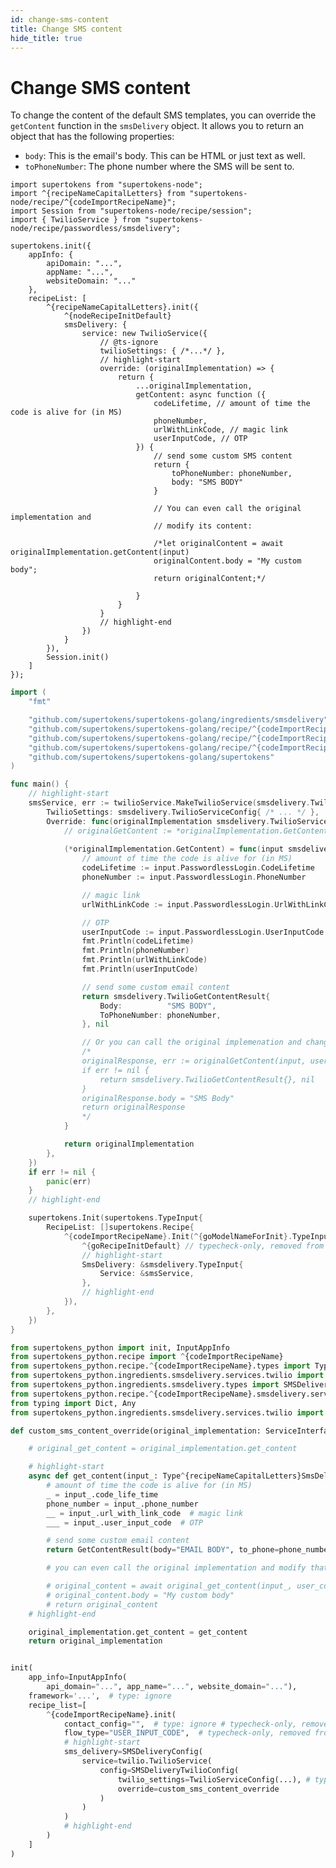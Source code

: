 ```yaml
---
id: change-sms-content
title: Change SMS content
hide_title: true
---
```



# Change SMS content

To change the content of the default SMS templates, you can override the `getContent` function in the `smsDelivery` object. It allows you to return an object that has the following properties:
- `body`: This is the email's body. This can be HTML or just text as well.
- `toPhoneNumber`: The phone number where the SMS will be sent to.

<BackendSDKTabs>
<TabItem value="nodejs">

```tsx
import supertokens from "supertokens-node";
import ^{recipeNameCapitalLetters} from "supertokens-node/recipe/^{codeImportRecipeName}";
import Session from "supertokens-node/recipe/session";
import { TwilioService } from "supertokens-node/recipe/passwordless/smsdelivery";

supertokens.init({
    appInfo: {
        apiDomain: "...",
        appName: "...",
        websiteDomain: "..."
    },
    recipeList: [
        ^{recipeNameCapitalLetters}.init({
            ^{nodeRecipeInitDefault}
            smsDelivery: {
                service: new TwilioService({
                    // @ts-ignore
                    twilioSettings: { /*...*/ },
                    // highlight-start
                    override: (originalImplementation) => {
                        return {
                            ...originalImplementation,
                            getContent: async function ({
                                codeLifetime, // amount of time the code is alive for (in MS)
                                phoneNumber,
                                urlWithLinkCode, // magic link
                                userInputCode, // OTP
                            }) {
                                // send some custom SMS content
                                return {
                                    toPhoneNumber: phoneNumber,
                                    body: "SMS BODY"
                                }

                                // You can even call the original implementation and
                                // modify its content:

                                /*let originalContent = await originalImplementation.getContent(input)
                                originalContent.body = "My custom body";
                                return originalContent;*/

                            }
                        }
                    }
                    // highlight-end
                })
            }
        }),
        Session.init()
    ]
});
```
</TabItem>
<TabItem value="go">

```go
import (
    "fmt"

    "github.com/supertokens/supertokens-golang/ingredients/smsdelivery"
    "github.com/supertokens/supertokens-golang/recipe/^{codeImportRecipeName}"
    "github.com/supertokens/supertokens-golang/recipe/^{codeImportRecipeName}/^{goModelName}"
    "github.com/supertokens/supertokens-golang/recipe/^{codeImportRecipeName}/smsdelivery/twilioService"
    "github.com/supertokens/supertokens-golang/supertokens"
)

func main() {
    // highlight-start
    smsService, err := twilioService.MakeTwilioService(smsdelivery.TwilioTypeInput{
		TwilioSettings: smsdelivery.TwilioServiceConfig{ /* ... */ },
		Override: func(originalImplementation smsdelivery.TwilioServiceInterface) smsdelivery.TwilioServiceInterface {
			// originalGetContent := *originalImplementation.GetContent
			
            (*originalImplementation.GetContent) = func(input smsdelivery.SmsType, userContext supertokens.UserContext) (smsdelivery.TwilioGetContentResult, error) {
				// amount of time the code is alive for (in MS)
				codeLifetime := input.PasswordlessLogin.CodeLifetime
				phoneNumber := input.PasswordlessLogin.PhoneNumber

				// magic link
				urlWithLinkCode := input.PasswordlessLogin.UrlWithLinkCode

				// OTP
				userInputCode := input.PasswordlessLogin.UserInputCode
				fmt.Println(codeLifetime)
				fmt.Println(phoneNumber)
				fmt.Println(urlWithLinkCode)
				fmt.Println(userInputCode)

				// send some custom email content
				return smsdelivery.TwilioGetContentResult{
					Body:          "SMS BODY",
					ToPhoneNumber: phoneNumber,
				}, nil

                // Or you can call the original implemenation and change its content:
                /*
                originalResponse, err := originalGetContent(input, userContex)
                if err != nil {
                    return smsdelivery.TwilioGetContentResult{}, nil
                }
                originalResponse.body = "SMS Body"
                return originalResponse
                */
			}

			return originalImplementation
		},
	})
	if err != nil {
		panic(err)
	}
    // highlight-end

    supertokens.Init(supertokens.TypeInput{
        RecipeList: []supertokens.Recipe{
            ^{codeImportRecipeName}.Init(^{goModelNameForInit}.TypeInput{
                ^{goRecipeInitDefault} // typecheck-only, removed from output
                // highlight-start
                SmsDelivery: &smsdelivery.TypeInput{
					Service: &smsService,
				},
                // highlight-end
            }),
        },
    })
}
```
</TabItem>
<TabItem value="python">

```python
from supertokens_python import init, InputAppInfo
from supertokens_python.recipe import ^{codeImportRecipeName}
from supertokens_python.recipe.^{codeImportRecipeName}.types import Type^{recipeNameCapitalLetters}SmsDeliveryInput
from supertokens_python.ingredients.smsdelivery.services.twilio import TwilioServiceConfig
from supertokens_python.ingredients.smsdelivery.types import SMSDeliveryConfig
from supertokens_python.recipe.^{codeImportRecipeName}.smsdelivery.services import twilio
from typing import Dict, Any
from supertokens_python.ingredients.smsdelivery.services.twilio import ServiceInterface, GetContentResult, SMSDeliveryTwilioConfig

def custom_sms_content_override(original_implementation: ServiceInterface[Type^{recipeNameCapitalLetters}SmsDeliveryInput]) -> ServiceInterface[Type^{recipeNameCapitalLetters}SmsDeliveryInput]:

    # original_get_content = original_implementation.get_content

    # highlight-start
    async def get_content(input_: Type^{recipeNameCapitalLetters}SmsDeliveryInput, user_context: Dict[str, Any]) -> GetContentResult:
        # amount of time the code is alive for (in MS)
        _ = input_.code_life_time
        phone_number = input_.phone_number
        __ = input_.url_with_link_code  # magic link
        ___ = input_.user_input_code  # OTP

        # send some custom email content
        return GetContentResult(body="EMAIL BODY", to_phone=phone_number)

        # you can even call the original implementation and modify that

        # original_content = await original_get_content(input_, user_context)
        # original_content.body = "My custom body"
        # return original_content
    # highlight-end

    original_implementation.get_content = get_content
    return original_implementation


init(
    app_info=InputAppInfo(
        api_domain="...", app_name="...", website_domain="..."),
    framework='...',  # type: ignore
    recipe_list=[
        ^{codeImportRecipeName}.init(
            contact_config="",  # type: ignore # typecheck-only, removed from output
            flow_type="USER_INPUT_CODE",  # typecheck-only, removed from output
            # highlight-start
            sms_delivery=SMSDeliveryConfig(
                service=twilio.TwilioService(
                    config=SMSDeliveryTwilioConfig(
                        twilio_settings=TwilioServiceConfig(...), # type: ignore
                        override=custom_sms_content_override
                    )
                )
            )
            # highlight-end
        )
    ]
)
```

</TabItem>
</BackendSDKTabs>
